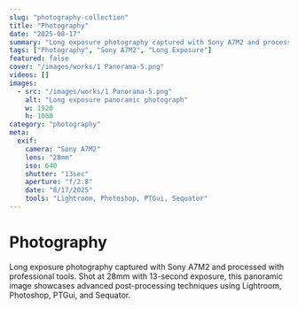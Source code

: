 ```yaml
---
slug: "photography-collection"
title: "Photography"
date: "2025-08-17"
summary: "Long exposure photography captured with Sony A7M2 and processed with professional tools"
tags: ["Photography", "Sony A7M2", "Long Exposure"]
featured: false
cover: "/images/works/1 Panorama-5.png"
videos: []
images:
  - src: "/images/works/1 Panorama-5.png"
    alt: "Long exposure panoramic photograph"
    w: 1920
    h: 1080
category: "photography"
meta:
  exif:
    camera: "Sony A7M2"
    lens: "28mm"
    iso: 640
    shutter: "13sec"
    aperture: "f/2.8"
    date: "8/17/2025"
    tools: "Lightroom, Photoshop, PTGui, Sequator"
---
```


# Photography

Long exposure photography captured with Sony A7M2 and processed with professional tools. Shot at 28mm with 13-second exposure, this panoramic image showcases advanced post-processing techniques using Lightroom, Photoshop, PTGui, and Sequator.
